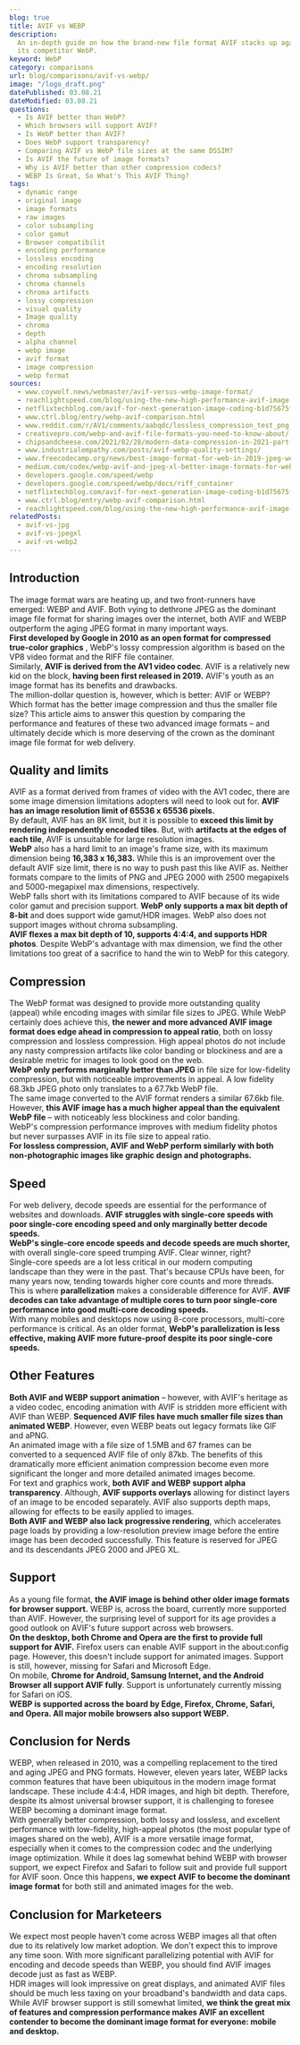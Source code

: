 ```yaml
---
blog: true
title: AVIF vs WEBP
description:
  An in-depth guide on how the brand-new file format AVIF stacks up against
  its competitor WebP.
keyword: WebP
category: comparisons
url: blog/comparisons/avif-vs-webp/
image: "/logo_draft.png"
datePublished: 03.08.21
dateModified: 03.08.21
questions:
  - Is AVIF better than WebP?
  - Which browsers will support AVIF?
  - Is WebP better than AVIF?
  - Does WebP support transparency?
  - Comparing AVIF vs WebP file sizes at the same DSSIM?
  - Is AVIF the future of image formats?
  - Why is AVIF better than other compression codecs?
  - WEBP Is Great, So What's This AVIF Thing?
tags:
  - dynamic range
  - original image
  - image formats
  - raw images
  - color subsampling
  - color gamut
  - Browser compatibilit
  - encoding performance
  - lossless encoding
  - encoding resolution
  - chroma subsampling
  - chroma channels
  - chroma artifacts
  - lossy compression
  - visual quality
  - Image quality
  - chroma
  - depth
  - alpha channel
  - webp image
  - avif format
  - image compression
  - webp format
sources:
  - www.coywolf.news/webmaster/avif-versus-webp-image-format/
  - reachlightspeed.com/blog/using-the-new-high-performance-avif-image-format-on-the-web-today/
  - netflixtechblog.com/avif-for-next-generation-image-coding-b1d75675fe4
  - www.ctrl.blog/entry/webp-avif-comparison.html
  - www.reddit.com/r/AV1/comments/aabqdc/lossless_compression_test_png_vs_webp_vs_avif/
  - creativepro.com/webp-and-avif-file-formats-you-need-to-know-about/
  - chipsandcheese.com/2021/02/28/modern-data-compression-in-2021-part-2-the-battle-to-dethrone-jpeg-with-jpeg-xl-avif-and-webp/
  - www.industrialempathy.com/posts/avif-webp-quality-settings/
  - www.freecodecamp.org/news/best-image-format-for-web-in-2019-jpeg-webp-heic-avif-41ba0c1b2789/
  - medium.com/codex/webp-avif-and-jpeg-xl-better-image-formats-for-websites-31df8e48c507
  - developers.google.com/speed/webp
  - developers.google.com/speed/webp/docs/riff_container
  - netflixtechblog.com/avif-for-next-generation-image-coding-b1d75675fe4
  - www.ctrl.blog/entry/webp-avif-comparison.html
  - reachlightspeed.com/blog/using-the-new-high-performance-avif-image-format-on-the-web-today/
relatedPosts:
  - avif-vs-jpg
  - avif-vs-jpegxl
  - avif-vs-webp2
---
```


## Introduction

The image format wars are heating up, and two front-runners have emerged: WEBP and AVIF. Both vying to dethrone JPEG as the dominant image file format for sharing images over the internet, both AVIF and WEBP outperform the aging JPEG format in many important ways.  
**First developed by Google in 2010 as an open format for compressed true-color graphics** , WebP's lossy compression algorithm is based on the VP8 video format and the RIFF file container.  
Similarly, **AVIF is derived from the AV1 video codec**. AVIF is a relatively new kid on the block, **having been first released in 2019.** AVIF's youth as an image format has its benefits and drawbacks.  
The million-dollar question is, however, which is better: AVIF or WEBP? Which format has the better image compression and thus the smaller file size? This article aims to answer this question by comparing the performance and features of these two advanced image formats – and ultimately decide which is more deserving of the crown as the dominant image file format for web delivery.

## Quality and limits

AVIF as a format derived from frames of video with the AV1 codec, there are some image dimension limitations adopters will need to look out for. **AVIF has an image resolution limit of 65536 x 65536 pixels.**  
By default, AVIF has an 8K limit, but it is possible to **exceed this limit by rendering independently encoded tiles**. But, with **artifacts at the edges of each tile**, AVIF is unsuitable for large resolution images.  
**WebP** also has a hard limit to an image's frame size, with its maximum dimension being **16,383 x 16,383.** While this is an improvement over the default AVIF size limit, there is no way to push past this like AVIF as. Neither formats compare to the limits of PNG and JPEG 2000 with 2500 megapixels and 5000-megapixel max dimensions, respectively.  
WebP falls short with its limitations compared to AVIF because of its wide color gamut and precision support. **WebP only supports a max bit depth of 8-bit** and does support wide gamut/HDR images. WebP also does not support images without chroma subsampling.  
**AVIF flexes a max bit depth of 10, supports 4:4:4, and supports HDR photos**. Despite WebP's advantage with max dimension, we find the other limitations too great of a sacrifice to hand the win to WebP for this category.

## Compression

The WebP format was designed to provide more outstanding quality (appeal) while encoding images with similar file sizes to JPEG. While WebP certainly does achieve this, **the newer and more advanced AVIF image format does edge ahead in compression to appeal ratio**, both on lossy compression and lossless compression.
High appeal photos do not include any nasty compression artifacts like color banding or blockiness and are a desirable metric for images to look good on the web.  
**WebP only performs marginally better than JPEG** in file size for low-fidelity compression, but with noticeable improvements in appeal. A low fidelity 68.3kb JPEG photo only translates to a 67.7kb WebP file.  
The same image converted to the AVIF format renders a similar 67.6kb file. However, **this AVIF image has a much higher appeal than the equivalent WebP file** – with noticeably less blockiness and color banding.  
WebP's compression performance improves with medium fidelity photos but never surpasses AVIF in its file size to appeal ratio.  
**For lossless compression, AVIF and WebP perform similarly with both non-photographic images like graphic design and photographs.**

## Speed

For web delivery, decode speeds are essential for the performance of websites and downloads. **AVIF struggles with single-core speeds with poor single-core encoding speed and only marginally better decode speeds.**  
**WebP's single-core encode speeds and decode speeds are much shorter,** with overall single-core speed trumping AVIF. Clear winner, right?  
Single-core speeds are a lot less critical in our modern computing landscape than they were in the past. That's because CPUs have been, for many years now, tending towards higher core counts and more threads. This is where **parallelization** makes a considerable difference for AVIF. **AVIF decodes can take advantage of multiple cores to turn poor single-core performance into good multi-core decoding speeds.**  
With many mobiles and desktops now using 8-core processors, multi-core performance is critical. As an older format, **WebP's parallelization is less effective, making AVIF more future-proof despite its poor single-core speeds.**

## Other Features

**Both AVIF and WEBP support animation** – however, with AVIF's heritage as a video codec, encoding animation with AVIF is stridden more efficient with AVIF than WEBP. **Sequenced AVIF files have much smaller file sizes than animated WEBP**. However, even WEBP beats out legacy formats like GIF and aPNG.  
An animated image with a file size of 1.5MB and 67 frames can be converted to a sequenced AVIF file of only 87kb. The benefits of this dramatically more efficient animation compression become even more significant the longer and more detailed animated images become.  
For text and graphics work, **both AVIF and WEBP support alpha transparency**. Although, **AVIF supports overlays** allowing for distinct layers of an image to be encoded separately. AVIF also supports depth maps, allowing for effects to be easily applied to images.  
**Both AVIF and WEBP also lack progressive rendering**, which accelerates page loads by providing a low-resolution preview image before the entire image has been decoded successfully. This feature is reserved for JPEG and its descendants JPEG 2000 and JPEG XL.

## Support

As a young file format, **the AVIF image is behind other older image formats for browser support.** WEBP is, across the board, currently more supported than AVIF. However, the surprising level of support for its age provides a good outlook on AVIF's future support across web browsers.  
**On the desktop, both Chrome and Opera are the first to provide full support for AVIF.** Firefox users can enable AVIF support in the about:config page. However, this doesn't include support for animated images. Support is still, however, missing for Safari and Microsoft Edge.  
On mobile, **Chrome for Android, Samsung Internet, and the Android Browser all support AVIF fully**. Support is unfortunately currently missing for Safari on iOS.  
**WEBP is supported across the board by Edge, Firefox, Chrome, Safari, and Opera. All major mobile browsers also support WEBP.**

## Conclusion for Nerds

WEBP, when released in 2010, was a compelling replacement to the tired and aging JPEG and PNG formats. However, eleven years later, WEBP lacks common features that have been ubiquitous in the modern image format landscape. These include 4:4:4, HDR images, and high bit depth. Therefore, despite its almost universal browser support, it is challenging to foresee WEBP becoming a dominant image format.  
With generally better compression, both lossy and lossless, and excellent performance with low-fidelity, high-appeal photos (the most popular type of images shared on the web), AVIF is a more versatile image format, especially when it comes to the compression codec and the underlying image optimization. While it does lag somewhat behind WEBP with browser support, we expect Firefox and Safari to follow suit and provide full support for AVIF soon. Once this happens, **we expect AVIF to become the dominant image format** for both still and animated images for the web.

## Conclusion for Marketeers

We expect most people haven't come across WEBP images all that often due to its relatively low market adoption. We don't expect this to improve any time soon. With more significant parallelizing potential with AVIF for encoding and decode speeds than WEBP, you should find AVIF images decode just as fast as WEBP.  
HDR images will look impressive on great displays, and animated AVIF files should be much less taxing on your broadband's bandwidth and data caps. While AVIF browser support is still somewhat limited, **we think the great mix of features and compression performance makes AVIF an excellent contender to become the dominant image format for everyone: mobile and desktop.**
